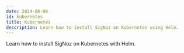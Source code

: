 ```yaml
---
date: 2024-06-06
id: kubernetes
title: Kubernetes
description: Learn how to install SigNoz on Kubernetes using Helm.
---
```


Learn how to install SigNoz on Kubernetes with Helm.


<DocCardContainer>
<DocCard
    title="📄️ Deploying to AWS"
    description="First, we need to set up a Kubernetes cluster (see the official AWS documentation for more info)."
    href="/docs/install/kubernetes/aws"
/>

<DocCard
    title="📄️ Deploying to GCP"
    description="First, we need to set up a Kubernetes cluster (see the official GCP documentation for more info)."
    href="/docs/install/kubernetes/gcp"
/>


<DocCard
    title="📄️ Deploying with Helm directly"
    description="Follow the steps on this page to install SigNoz on other Kubernetes Cloud Platform and bare-metal servers with Helm"
    href="/docs/install/kubernetes/others"
/>


</DocCardContainer>